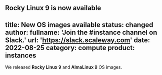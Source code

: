 Rocky Linux 9 is now available
---
title: New OS images available
status: changed
author:
    fullname: 'Join the #instance channel on Slack.'
    url: 'https://slack.scaleway.com'
date: 2022-08-25
category: compute
product: instances
---

We released **Rocky Linux 9** and **AlmaLinux 9** OS images.